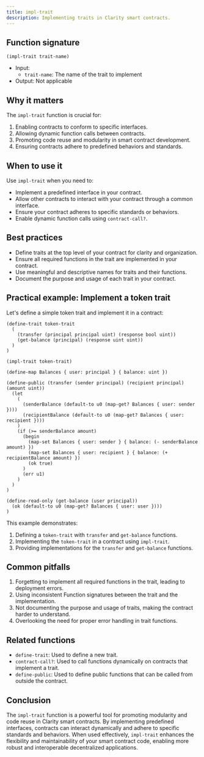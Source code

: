 ```yaml
---
title: impl-trait
description: Implementing traits in Clarity smart contracts.
---
```


## Function signature

```clarity
(impl-trait trait-name)
```

- Input: 
  - `trait-name`: The name of the trait to implement
- Output: Not applicable

## Why it matters

The `impl-trait` function is crucial for:

1. Enabling contracts to conform to specific interfaces.
2. Allowing dynamic function calls between contracts.
3. Promoting code reuse and modularity in smart contract development.
4. Ensuring contracts adhere to predefined behaviors and standards.

## When to use it

Use `impl-trait` when you need to:

- Implement a predefined interface in your contract.
- Allow other contracts to interact with your contract through a common interface.
- Ensure your contract adheres to specific standards or behaviors.
- Enable dynamic function calls using `contract-call?`.

## Best practices

- Define traits at the top level of your contract for clarity and organization.
- Ensure all required functions in the trait are implemented in your contract.
- Use meaningful and descriptive names for traits and their functions.
- Document the purpose and usage of each trait in your contract.

## Practical example: Implement a token trait

Let's define a simple token trait and implement it in a contract:

```clarity
(define-trait token-trait
  (
    (transfer (principal principal uint) (response bool uint))
    (get-balance (principal) (response uint uint))
  )
)

(impl-trait token-trait)

(define-map Balances { user: principal } { balance: uint })

(define-public (transfer (sender principal) (recipient principal) (amount uint))
  (let
    (
      (senderBalance (default-to u0 (map-get? Balances { user: sender })))
      (recipientBalance (default-to u0 (map-get? Balances { user: recipient })))
    )
    (if (>= senderBalance amount)
      (begin
        (map-set Balances { user: sender } { balance: (- senderBalance amount) })
        (map-set Balances { user: recipient } { balance: (+ recipientBalance amount) })
        (ok true)
      )
      (err u1)
    )
  )
)

(define-read-only (get-balance (user principal))
  (ok (default-to u0 (map-get? Balances { user: user })))
)
```

This example demonstrates:
1. Defining a `token-trait` with `transfer` and `get-balance` functions.
2. Implementing the `token-trait` in a contract using `impl-trait`.
3. Providing implementations for the `transfer` and `get-balance` functions.

## Common pitfalls

1. Forgetting to implement all required functions in the trait, leading to deployment errors.
2. Using inconsistent Function signatures between the trait and the implementation.
3. Not documenting the purpose and usage of traits, making the contract harder to understand.
4. Overlooking the need for proper error handling in trait functions.

## Related functions

- `define-trait`: Used to define a new trait.
- `contract-call?`: Used to call functions dynamically on contracts that implement a trait.
- `define-public`: Used to define public functions that can be called from outside the contract.

## Conclusion

The `impl-trait` function is a powerful tool for promoting modularity and code reuse in Clarity smart contracts. By implementing predefined interfaces, contracts can interact dynamically and adhere to specific standards and behaviors. When used effectively, `impl-trait` enhances the flexibility and maintainability of your smart contract code, enabling more robust and interoperable decentralized applications.
